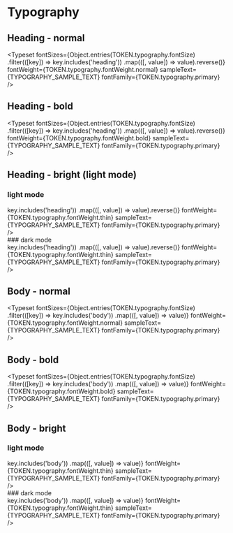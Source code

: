 

<Meta title="Typography" />
 
# Typography
 
## Heading - normal
<Typeset
  fontSizes={Object.entries(TOKEN.typography.fontSize)
      .filter(([key]) => key.includes('heading'))
      .map(([, value]) => value).reverse()}
  fontWeight={TOKEN.typography.fontWeight.normal}
  sampleText={TYPOGRAPHY_SAMPLE_TEXT}
  fontFamily={TOKEN.typography.primary}
/>

## Heading - bold
<Typeset
  fontSizes={Object.entries(TOKEN.typography.fontSize)
      .filter(([key]) => key.includes('heading'))
      .map(([, value]) => value).reverse()}
  fontWeight={TOKEN.typography.fontWeight.bold}
  sampleText={TYPOGRAPHY_SAMPLE_TEXT}
  fontFamily={TOKEN.typography.primary}
/>

## Heading - bright (light mode)
### light mode
<div className='light-text-shadow'>
  <Typeset
    fontSizes={Object.entries(TOKEN.typography.fontSize)
        .filter(([key]) => key.includes('heading'))
        .map(([, value]) => value).reverse()}
    fontWeight={TOKEN.typography.fontWeight.thin}
    sampleText={TYPOGRAPHY_SAMPLE_TEXT}
    fontFamily={TOKEN.typography.primary}
  />
</div>
### dark mode
<div className='dark-text-shadow'>
  <Typeset
    fontSizes={Object.entries(TOKEN.typography.fontSize)
        .filter(([key]) => key.includes('heading'))
        .map(([, value]) => value).reverse()}
    fontWeight={TOKEN.typography.fontWeight.thin}
    sampleText={TYPOGRAPHY_SAMPLE_TEXT}
    fontFamily={TOKEN.typography.primary}
  />
</div>

## Body - normal
<Typeset
  fontSizes={Object.entries(TOKEN.typography.fontSize)
      .filter(([key]) => key.includes('body'))
      .map(([, value]) => value)}
  fontWeight={TOKEN.typography.fontWeight.normal}
  sampleText={TYPOGRAPHY_SAMPLE_TEXT}
  fontFamily={TOKEN.typography.primary}
/>

## Body - bold
<Typeset
  fontSizes={Object.entries(TOKEN.typography.fontSize)
      .filter(([key]) => key.includes('body'))
      .map(([, value]) => value)}
  fontWeight={TOKEN.typography.fontWeight.bold}
  sampleText={TYPOGRAPHY_SAMPLE_TEXT}
  fontFamily={TOKEN.typography.primary}
/>


## Body - bright
### light mode
<div className='light-text-shadow'>
  <Typeset
    fontSizes={Object.entries(TOKEN.typography.fontSize)
        .filter(([key]) => key.includes('body'))
        .map(([, value]) => value)}
    fontWeight={TOKEN.typography.fontWeight.thin}
    sampleText={TYPOGRAPHY_SAMPLE_TEXT}
    fontFamily={TOKEN.typography.primary}
  />
</div>
### dark mode
<div className='dark-text-shadow'>
  <Typeset
    fontSizes={Object.entries(TOKEN.typography.fontSize)
        .filter(([key]) => key.includes('body'))
        .map(([, value]) => value)}
    fontWeight={TOKEN.typography.fontWeight.thin}
    sampleText={TYPOGRAPHY_SAMPLE_TEXT}
    fontFamily={TOKEN.typography.primary}
  />
</div>